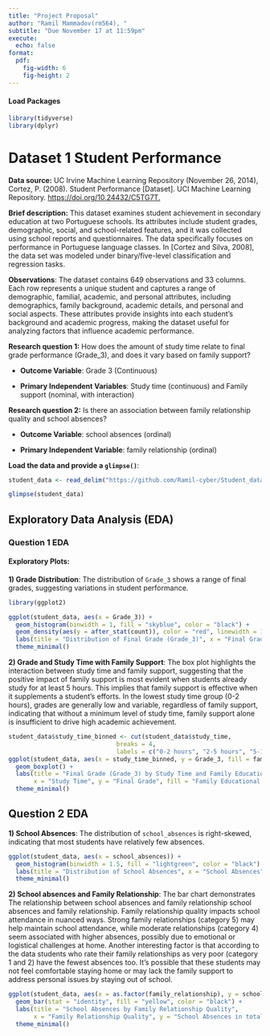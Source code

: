 ```yaml
---
title: "Project Proposal"
author: "Ramil Mammadov(rm564), "
subtitle: "Due November 17 at 11:59pm"
execute:
  echo: false
format:
  pdf:
    fig-width: 6
    fig-height: 2
---
```


#### Load Packages

```r
library(tidyverse)
library(dplyr)
```

# Dataset 1 Student Performance

**Data source:** UC Irvine Machine Learning Repository (November 26, 2014), Cortez, P. (2008). Student Performance \[Dataset\]. UCI Machine Learning Repository. <https://doi.org/10.24432/C5TG7T.>

**Brief description:** This dataset examines student achievement in secondary education at two Portuguese schools. Its attributes include student grades, demographic, social, and school-related features, and it was collected using school reports and questionnaires. The data specifically focuses on performance in Portuguese language classes. In \[Cortez and Silva, 2008\], the data set was modeled under binary/five-level classification and regression tasks.

**Observations**: The dataset contains 649 observations and 33 columns. Each row represents a unique student and captures a range of demographic, familial, academic, and personal attributes, including demographics, family background, academic details, and personal and social aspects. These attributes provide insights into each student’s background and academic progress, making the dataset useful for analyzing factors that influence academic performance.

**Research question 1:** How does the amount of study time relate to final grade performance (Grade_3), and does it vary based on family support?

-   **Outcome Variable**: Grade 3 (Continuous)

-   **Primary Independent Variables**: Study time (continuous) and Family support (nominal, with interaction)

**Research question 2:** Is there an association between family relationship quality and school absences?

-   **Outcome Variable**: school absences (ordinal)

<!-- -->

-   **Primary Independent Variable**: family relationship (ordinal)

**Load the data and provide a `glimpse()`**:

```r

student_data <- read_delim("https://github.com/Ramil-cyber/Student_data/raw/refs/heads/main/student_data.csv", delim = ";")

glimpse(student_data)
```

## **Exploratory Data Analysis (EDA)**

### **Question 1 EDA**

#### **Exploratory Plots:**

**1) Grade Distribution**: The distribution of `Grade_3` shows a range of final grades, suggesting variations in student performance.

```r
library(ggplot2)

ggplot(student_data, aes(x = Grade_3)) +
  geom_histogram(binwidth = 1, fill = "skyblue", color = "black") +
  geom_density(aes(y = after_stat(count)), color = "red", linewidth = 1) + 
  labs(title = "Distribution of Final Grade (Grade_3)", x = "Final Grade", y = "Number of Students") +
  theme_minimal()
```

**2) Grade and Study Time with Family Support**: The box plot highlights the interaction between study time and family support, suggesting that the positive impact of family support is most evident when students already study for at least 5 hours. This implies that family support is effective when it supplements a student's efforts. In the lowest study time group (0-2 hours), grades are generally low and variable, regardless of family support, indicating that without a minimum level of study time, family support alone is insufficient to drive high academic achievement.

```r
student_data$study_time_binned <- cut(student_data$study_time, 
                              breaks = 4, 
                              labels = c("0-2 hours", "2-5 hours", "5-10 hours", "10+ hours"))
ggplot(student_data, aes(x = study_time_binned, y = Grade_3, fill = family_support)) +
  geom_boxplot() +
  labs(title = "Final Grade (Grade_3) by Study Time and Family Educational Support",
       x = "Study Time", y = "Final Grade", fill = "Family Educational Support") +
  theme_minimal()
```

## **Question 2 EDA**

**1) School Absences**: The distribution of `school_absences` is right-skewed, indicating that most students have relatively few absences.

```r
ggplot(student_data, aes(x = school_absences)) +
  geom_histogram(binwidth = 1.5, fill = "lightgreen", color = "black") +
  labs(title = "Distribution of School Absences", x = "School Absences", y = "Number of Students") +
  theme_minimal()
```

**2) School absences and Family Relationship**: The bar chart demonstrates The relationship between school absences and family relationship school absences and family relationship. Family relationship quality impacts school attendance in nuanced ways. Strong family relationships (category 5) may help maintain school attendance, while moderate relationships (category 4) seem associated with higher absences, possibly due to emotional or logistical challenges at home. Another interesting factor is that according to the data students who rate their family relationships as very poor (category 1 and 2) have the fewest absences too. It’s possible that these students may not feel comfortable staying home or may lack the family support to address personal issues by staying out of school.

```r
ggplot(student_data, aes(x = as.factor(family_relationship), y = school_absences)) +
  geom_bar(stat = "identity", fill = "yellow", color = "black") +
  labs(title = "School Absences by Family Relationship Quality", 
       x = "Family Relationship Quality", y = "School Absences in total") +
  theme_minimal()
```
